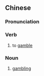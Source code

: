 {{also|跋缴}}
==Chinese==
{{zh-forms|alt=跋筊,博筊,博徼,跋檄,博儌,博賭}}

===Pronunciation===
{{zh-pron
|mn=xm,qz,zz,lk,tp,tn,kh,km,mg,hc,tc:poa̍h-kiáu/sx,yl:pōa-kiáu
|cat=v
}}

===Verb===
{{zh-verb}}

# {{lb|zh|Min Nan}} to [[gamble]] {{gloss|bet money}}

===Noun===
{{zh-noun}}

# {{lb|zh|Min Nan}} [[gambling]]